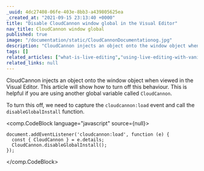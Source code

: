```yaml
---
_uuid: 4dc27408-06fe-403e-8bb3-a439805625ea
_created_at: "2021-09-15 23:13:40 +0000"
title: "Disable CloudCannon window global in the Visual Editor"
nav_title: CloudCannon window global
published: true
image: "/documentation/static/CloudCannonDocumentationog.jpg"
description: "CloudCannon injects an object onto the window object when viewed in the Visual Editor. This article will show how to turn off this behavior."
tags: []
related_articles: ["what-is-live-editing","using-live-editing-with-vanilla-js","using-live-editing-with-react"]
related_links: null
---
```


CloudCannon injects an object onto the window object when viewed in the Visual Editor. This article will show how to turn off this behaviour. This is helpful if you are using another global variable called `CloudCannon`.

To turn this off, we need to capture the `cloudcannon:load` event and call the `disableGlobalInstall` function.

<comp.CodeBlock language="javascript" source={null}>
```
document.addEventListener('cloudcannon:load', function (e) {
  const { CloudCannon } = e.details;
  CloudCannon.disableGlobalInstall();
});
```
</comp.CodeBlock>
